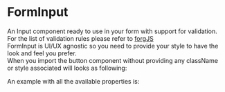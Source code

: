 
<Meta title="DCXLibrary/Form/Input/Documentation" />

# FormInput

An Input component ready to use in your form with support for validation.  
For the list of validation rules please refer to [forgJS](https://github.com/oussamahamdaoui/forgJs)  
FormInput is UI/UX agnostic so you need to provide your style to have the look and feel you prefer.  
When you import the button component without providing any className or style associated will looks as following:

<Canvas of={FormInputStories.Unstyled} />

An example with all the available properties is:

```js
<FormInput
  name="password"
  type="text"
  value={value}
  label="password"
  onChange={handleChange}
  isValid={handleValidity}
  inputClassName="someClassName"
  containerClassName="myClassName"
  labelClassName="myClassName"
  ariaRequired = "true"
  ariaLabel = "someLabel"
  required = {required}
  inputProps={{
    id: 'password'
    placeholder: 'enter your password',
  }}
  labelProps={{
    className: 'someLabelClassName',
    htmlFor: 'password',
  }}
  errorProps={{
    style: { fontSize: '10px', color: 'red', fontWeight: 'bold' },
  }}
  validation={{
    rule: {
      type: 'password',
      minLength: 8,
      uppercase: 1,
      numbers: 1,
      matchesOneOf: ['@', '_', '-', '.', '!'],
    },
    message:
      'your password need to be min 8 chars 1 Uppercase, 1 Number and one special character',
  }}
  errorPosition="bottom"
  prefix={{
    properties: {
      style: {
        border: '1px solid #d2d2d2',
        padding: '5px',
      },
    },
    content: <FontAwesomeIcon icon={faAt} />
  }}
  suffix={{
    properties: {
      style: {
        border: '1px solid #d2d2d2',
        padding: '5px',
      },
    },
    content: <FontAwesomeIcon icon={faAt} />
  }}
  inputDivProps={{ style: { color: 'red'} }}
  hint={{
    position: "above",
    text: "hint",
    id: "id_hint",
    className: "hint-className",
  }}
  staticErrorMessage="static error message"
  containerClassNameError="containerClassNameError"
  tabIndex={0}
  variant="floating"
/>
```

<ArgTypes of={FormInputStories} />
